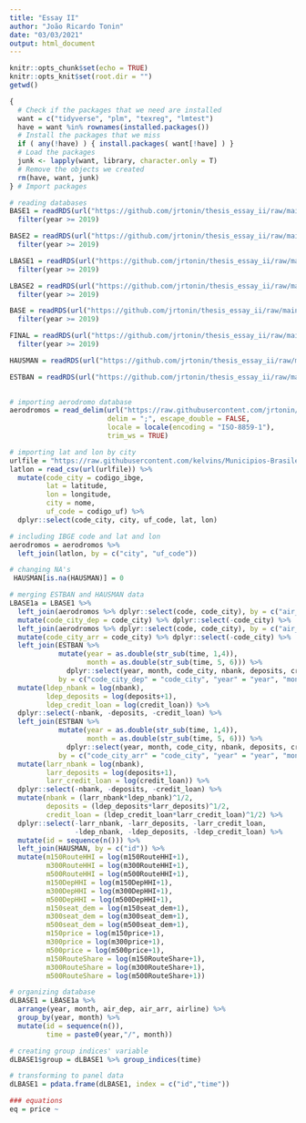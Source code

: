 ```yaml
---
title: "Essay II"
author: "João Ricardo Tonin"
date: "03/03/2021"
output: html_document
---
```


```r
knitr::opts_chunk$set(echo = TRUE)
knitr::opts_knit$set(root.dir = "")
getwd()

{ 
  # Check if the packages that we need are installed
  want = c("tidyverse", "plm", "texreg", "lmtest")
  have = want %in% rownames(installed.packages())
  # Install the packages that we miss
  if ( any(!have) ) { install.packages( want[!have] ) }
  # Load the packages
  junk <- lapply(want, library, character.only = T)
  # Remove the objects we created
  rm(have, want, junk)
} # Import packages

```

```r

# reading databases
BASE1 = readRDS(url("https://github.com/jrtonin/thesis_essay_ii/raw/main/data/BASE1_EssayI.rds.rds")) %>%
  filter(year >= 2019)

BASE2 = readRDS(url("https://github.com/jrtonin/thesis_essay_ii/raw/main/data/BASE2_EssayI.rds.rds")) %>% 
  filter(year >= 2019)

LBASE1 = readRDS(url("https://github.com/jrtonin/thesis_essay_ii/raw/main/data/LBASE1_EssayI.rds.rds")) %>% 
  filter(year >= 2019)

LBASE2 = readRDS(url("https://github.com/jrtonin/thesis_essay_ii/raw/main/data/LBASE2_EssayI.rds.rds")) %>% 
  filter(year >= 2019)

BASE = readRDS(url("https://github.com/jrtonin/thesis_essay_ii/raw/main/data/BASE_EssayI.rds")) %>% 
  filter(year >= 2019)

FINAL = readRDS(url("https://github.com/jrtonin/thesis_essay_ii/raw/main/data/FINAL_EssayI.rds")) %>% 
  filter(year >= 2019)

HAUSMAN = readRDS(url("https://github.com/jrtonin/thesis_essay_ii/raw/main/data/HAUSMAN_instrument.rds"))

ESTBAN = readRDS(url("https://github.com/jrtonin/thesis_essay_ii/raw/main/data/ESTBAN_instrument.rds"))
                                                                
```

```r

# importing aerodromo database
aerodromos = read_delim(url("https://raw.githubusercontent.com/jrtonin/thesis_essay_ii/main/data/aerodromos.csv"), 
                        delim = ";", escape_double = FALSE, 
                        locale = locale(encoding = "ISO-8859-1"), 
                        trim_ws = TRUE)

# importing lat and lon by city
urlfile = "https://raw.githubusercontent.com/kelvins/Municipios-Brasileiros/main/csv/municipios.csv"
latlon = read_csv(url(urlfile)) %>%
  mutate(code_city = codigo_ibge,
         lat = latitude,
         lon = longitude,
         city = nome,
         uf_code = codigo_uf) %>% 
  dplyr::select(code_city, city, uf_code, lat, lon)

# including IBGE code and lat and lon
aerodromos = aerodromos %>%
  left_join(latlon, by = c("city", "uf_code"))

# changing NA's
 HAUSMAN[is.na(HAUSMAN)] = 0

# merging ESTBAN and HAUSMAN data
LBASE1a = LBASE1 %>%
  left_join(aerodromos %>% dplyr::select(code, code_city), by = c("air_dep" = "code")) %>%
  mutate(code_city_dep = code_city) %>% dplyr::select(-code_city) %>%
  left_join(aerodromos %>% dplyr::select(code, code_city), by = c("air_arr" = "code")) %>%
  mutate(code_city_arr = code_city) %>% dplyr::select(-code_city) %>% 
  left_join(ESTBAN %>% 
            mutate(year = as.double(str_sub(time, 1,4)),
                   month = as.double(str_sub(time, 5, 6))) %>%
              dplyr::select(year, month, code_city, nbank, deposits, credit_loan), 
            by = c("code_city_dep" = "code_city", "year" = "year", "month" = "month")) %>%
  mutate(ldep_nbank = log(nbank),
         ldep_deposits = log(deposits+1),
         ldep_credit_loan = log(credit_loan)) %>% 
  dplyr::select(-nbank, -deposits, -credit_loan) %>%
  left_join(ESTBAN %>% 
            mutate(year = as.double(str_sub(time, 1,4)),
                   month = as.double(str_sub(time, 5, 6))) %>%
              dplyr::select(year, month, code_city, nbank, deposits, credit_loan), 
            by = c("code_city_arr" = "code_city", "year" = "year", "month" = "month")) %>%
  mutate(larr_nbank = log(nbank),
         larr_deposits = log(deposits+1),
         larr_credit_loan = log(credit_loan)) %>% 
  dplyr::select(-nbank, -deposits, -credit_loan) %>%
  mutate(nbank = (larr_nbank*ldep_nbank)^1/2,
         deposits = (ldep_deposits*larr_deposits)^1/2,
         credit_loan = (ldep_credit_loan*larr_credit_loan)^1/2) %>%
  dplyr::select(-larr_nbank, -larr_deposits, -larr_credit_loan, 
                -ldep_nbank, -ldep_deposits, -ldep_credit_loan) %>%
  mutate(id = sequence(n())) %>% 
  left_join(HAUSMAN, by = c("id")) %>%
  mutate(m150RouteHHI = log(m150RouteHHI+1), 
         m300RouteHHI = log(m300RouteHHI+1),
         m500RouteHHI = log(m500RouteHHI+1),
         m150DepHHI = log(m150DepHHI+1),
         m300DepHHI = log(m300DepHHI+1),
         m500DepHHI = log(m500DepHHI+1),
         m150seat_dem = log(m150seat_dem+1),
         m300seat_dem = log(m300seat_dem+1),
         m500seat_dem = log(m500seat_dem+1),
         m150price = log(m150price+1),
         m300price = log(m300price+1),
         m500price = log(m500price+1),
         m150RouteShare = log(m150RouteShare+1), 
         m300RouteShare = log(m300RouteShare+1),
         m500RouteShare = log(m500RouteShare+1))

```

```r

# organizing database
dLBASE1 = LBASE1a %>% 
  arrange(year, month, air_dep, air_arr, airline) %>%
  group_by(year, month) %>% 
  mutate(id = sequence(n()),
         time = paste0(year,"/", month)) 

# creating group indices' variable
dLBASE1$group = dLBASE1 %>% group_indices(time)

# transforming to panel data
dLBASE1 = pdata.frame(dLBASE1, index = c("id","time")) 

### equations
eq = price ~ 

```


